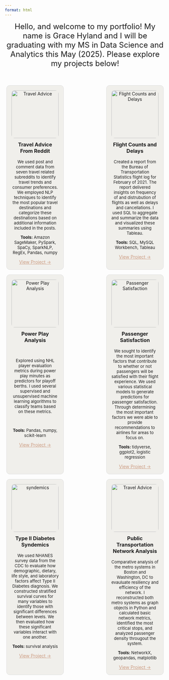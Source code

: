 ```yaml
---
format: html
---
```







```{=html}
<link rel="stylesheet" href="styles.css">
<p style="font-size: 24px; margin-top: 10px; margin-bottom: 20px; text-align: center;" > Hello, and welcome to my portfolio! My name is Grace Hyland and I will be graduating with my MS in Data Science and Analytics this May (2025). Please explore my projects below! </p>
<br>
<br>
<div style="display: flex; gap: 15px; flex-wrap: wrap; width: 98%; margin: auto; justify-content: space-between;">
  <div style="border: 1px solid #ddd; padding: 15px; flex: 1 1 30%; max-width: 30%; border-radius: 10px; text-align: center; background-color: #F0EFEB;">
    <img src="assets/project1-image.png" alt="Travel Advice" style="width: 100%; height: 150px; object-fit: cover; border-radius: 10px;">
    <h3 style="font-size: 16px; margin-top: 10px; ">Travel Advice From Reddit</h3>
    <p style="font-size: 13px;">We used post and comment data from seven travel related subreddits to identify travel trends and consumer preferences. We employed NLP techniques to identify the most popular travel destinations and categorize these destinations based on additional information included in the posts. </p>
    <p style="font-size: 13px;"> <b>Tools: </b> Amazon SageMaker, PySpark, SpaCy, SparkNLP, RegEx, Pandas, numpy</p>
    <a href="https://gu-dsan6000.github.io/fall-2024-project-team-13/" style="color: #CB997E;">View Project →</a>
  </div>
    <div style="border: 1px solid #ddd; padding: 15px; flex: 1 1 30%; max-width: 30%; border-radius: 10px; text-align: center; background-color: #F0EFEB;">
    <img src="assets/project4-image.jpg" alt="Flight Counts and Delays" style="width: 100%; height: 150px; object-fit: cover; border-radius: 10px;">
    <h3 style="font-size: 16px; margin-top: 10px;">Flight Counts and Delays</h3>
    <p style="font-size: 13px;">Created a report from the Bureau of Transportation Statistics flight log for February of 2021. The report delivered insights on frequency of and distrubution of flights as well as delays and cancellations. I used SQL to aggregate and summarize the data and visualized these summaries using Tableau.</p>
    <p style="font-size: 13px;"> <b>Tools: </b> SQL, MySQL Workbench, Tableau </p>
    <a href="assets/project4.pdf" target="_blank" style="color: #CB997E;">View Project →</a>
  </div>
  <div style="border: 1px solid #ddd; padding: 15px; flex: 1 1 30%; max-width: 30%; border-radius: 10px; text-align: center; background-color: #F0EFEB;">
    <img src="assets/project2-image.png" alt="Power Play Analysis" style="width: 100%; height: 150px; object-fit: cover; border-radius: 10px;">
    <h3 style="font-size: 16px; margin-top: 10px;">Power Play Analysis</h3>
    <br>
    <p style="font-size: 13px;">Explored using NHL player evaluation metrics during power play minutes as predictors for playoff berths. I used several supervised and unsupervised machine learning algorithms to classify teams based on these metrics. </p>
    <br>
    <p style="font-size: 13px;"> <b>Tools: </b> Pandas, numpy, scikit-learn</p>
    <a href="https://geh.georgetown.domains/portfolio/project-website/_site/introduction.html" style="color: #CB997E;">View Project →</a>
  </div>
  <div style="border: 1px solid #ddd; padding: 15px; flex: 1 1 30%; max-width: 30%; border-radius: 10px; text-align: center; background-color: #F0EFEB;">
    <img src="assets/project3-image.png" alt="Passenger Satisfaction" style="width: 100%; height: 150px; object-fit: cover; border-radius: 10px;">
    <h3 style="font-size: 16px; margin-top: 10px">Passenger Satisfaction</h3>
    <p style="font-size: 13px;">We sought to identify the most important factors that contribute to whether or not passengers will be satisfied with their flight experience. We used various statistical models to generate predictions for passenger satisfaction. Through determining the most important factors we were able to provide recommendations to airlines for areas to focus on.</p>
    <p style="font-size: 13px;"> <b>Tools: </b> tidyverse, ggplot2, logistic regression </p>
    <a href="assets/project3.pdf" target="_blank" style="color: #CB997E;">View Project →</a>
  </div>
  <div style="border: 1px solid #ddd; padding: 15px; flex: 1 1 30%; max-width: 30%; border-radius: 10px; text-align: center; background-color: #F0EFEB;">
    <img src="assets/project6-image.png" alt="syndemics" style="width: 100%; height: 150px; object-fit: cover; border-radius: 10px;">
    <h3 style="font-size: 16px; margin-top: 10px;">Type II Diabetes Syndemics</h3>
    <p style="font-size: 13px;">We used NHANES survey data from the CDC to evaluate how demographic, dietary, life style, and laboratory factors affect Type II Diabetes diagnosis. We constructed stratified survival curves for many variables to identify those with significant differences between levels. We then evaluated how these significant variables interact with one another. </p>
    <p style="font-size: 13px;"> <b>Tools: </b> survival analysis </p>
    <a href="https://shawnhxu.github.io/DSAN6150_Project_Website/" style="color: #CB997E;">View Project →</a>
  </div>
  <div style="border: 1px solid #ddd; padding: 15px; flex: 1 1 30%; max-width: 30%; border-radius: 10px; text-align: center; background-color: #F0EFEB;">
    <img src="assets/project5-image.png" alt="Travel Advice" style="width: 100%; height: 150px; object-fit: cover; border-radius: 10px;">
    <h3 style="font-size: 16px; margin-top: 10px;">Public Transportation Network Analysis</h3>
    <p style="font-size: 13px;">Comparative analysis of the metro systems in Boston and Washington, DC to evauluate resiliency and efficiency of the network. I reconstructed both metro systems as graph objects in Python and calculated basic network metrics, identified the most critical stops, and analyzed passenger density througout the system.</p>
    <p style="font-size: 13px;"> <b>Tools: </b> NetworkX, geopandas, matplotlib </p>
    <a href="assets/project6.pdf" target="_blank" style="color: #CB997E;">View Project →</a>
  </div>
</div>
```